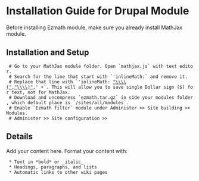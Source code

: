 = Installation Guide for Drupal Module =

Before installing Ezmath module, make sure you already install MathJax module.

== Installation and Setup ==
  # Go to your MathJax module folder. Open `mathjax.js` with text editor.
  # Search for the line that start with `'inlineMath:` and remove it.
  # Replace that line with `'inlineMath: [["\\\\(","\\\\)"]],' +`. This will allow you to save single Dollar sign ($) for text, not for MathJax.
  # Download and uncompress `ezmath.tar.gz` in side your modules folder, which default place is `/sites/all/modules`.
  # Enable `Ezmath filter` module under Administer >> Site building >> Modules.
  # Administer >> Site configuration >>

== Details ==

Add your content here.  Format your content with:
  * Text in *bold* or _italic_
  * Headings, paragraphs, and lists
  * Automatic links to other wiki pages